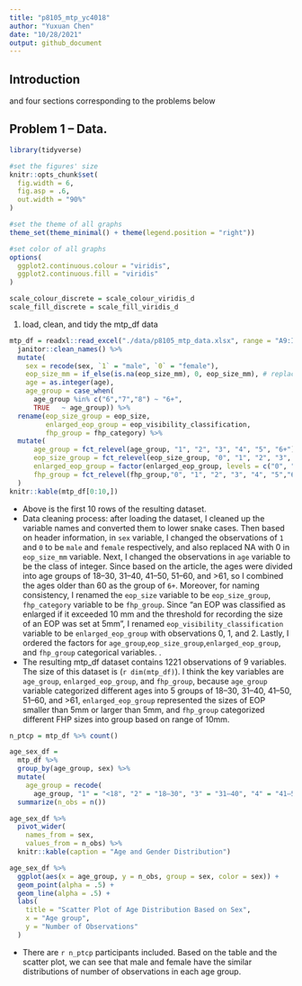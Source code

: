 ```yaml
---
title: "p8105_mtp_yc4018"
author: "Yuxuan Chen"
date: "10/28/2021"
output: github_document
---
```

## Introduction 
and four sections corresponding to the problems below

## Problem 1 – Data.

```r
library(tidyverse)

#set the figures' size
knitr::opts_chunk$set(
  fig.width = 6,
  fig.asp = .6,
  out.width = "90%"
)

#set the theme of all graphs
theme_set(theme_minimal() + theme(legend.position = "right"))

#set color of all graphs
options(
  ggplot2.continuous.colour = "viridis",
  ggplot2.continuous.fill = "viridis"
)

scale_colour_discrete = scale_colour_viridis_d
scale_fill_discrete = scale_fill_viridis_d
```
1. load, clean, and tidy the mtp_df data
```r
mtp_df = readxl::read_excel("./data/p8105_mtp_data.xlsx", range = "A9:I1230") %>%  #read the table without header information
  janitor::clean_names() %>% 
  mutate(
    sex = recode(sex, `1` = "male", `0` = "female"),
    eop_size_mm = if_else(is.na(eop_size_mm), 0, eop_size_mm), # replace NA with 0 in `eop_size_mm` variable. 
    age = as.integer(age),
    age_group = case_when(
      age_group %in% c("6","7","8") ~ "6+",
      TRUE   ~ age_group)) %>% 
  rename(eop_size_group = eop_size, 
         enlarged_eop_group = eop_visibility_classification,
         fhp_group = fhp_category) %>% 
  mutate(
      age_group = fct_relevel(age_group, "1", "2", "3", "4", "5", "6+"),
      eop_size_group = fct_relevel(eop_size_group, "0", "1", "2", "3", "4", "5"),
      enlarged_eop_group = factor(enlarged_eop_group, levels = c("0", "1", "2")),
      fhp_group = fct_relevel(fhp_group,"0", "1", "2", "3", "4", "5","6", "7")
  )
knitr::kable(mtp_df[0:10,])
```

 - Above is the first 10 rows of the resulting dataset. 
 - Data cleaning process: after loading the dataset, I cleaned up the variable names and converted them to lower snake cases. Then based on header information, in `sex` variable, I changed the observations of `1` and `0` to be `male` and `female` respectively, and also replaced NA with 0 in `eop_size_mm` variable. Next, I changed the observations in `age` variable to be the class of integer. Since based on the article, the ages were divided into age groups of 18–30, 31–40, 41–50, 51–60, and >61, so I combined the ages older than 60 as the group of `6+`. Moreover, for naming consistency, I renamed the `eop_size` variable to be `eop_size_group`, `fhp_category` variable to be `fhp_group`. Since "an EOP was classified as enlarged if it exceeded 10 mm and the threshold for recording the size of an EOP was set at 5mm", I renamed `eop_visibility_classification` variable to be `enlarged_eop_group` with observations 0, 1, and 2. Lastly, I ordered the factors for `age_group`,`eop_size_group`,`enlarged_eop_group`, and `fhp_group` categorical variables. \newline.
  - The resulting mtp_df dataset contains 1221 observations of 9 variables. The size of this dataset is  (`r dim(mtp_df)`). I think the key variables are `age_group`, `enlarged_eop_group`, and `fhp_group`, because `age_group` variable categorized different ages into 5 groups of 18–30, 31–40, 41–50, 51–60, and >61, `enlarged_eop_group` represented the sizes of EOP smaller than 5mm or larger than 5mm, and `fhp_group` categorized different FHP sizes into group based on range of 10mm.
  
```r
n_ptcp = mtp_df %>% count()

age_sex_df = 
  mtp_df %>% 
  group_by(age_group, sex) %>%
  mutate(
    age_group = recode(
      age_group, "1" = "<18", "2" = "18–30", "3" = "31–40", "4" = "41–50", "5" = "51–60", "6+" = ">60")) %>% 
  summarize(n_obs = n())

age_sex_df %>% 
  pivot_wider(
    names_from = sex,
    values_from = n_obs) %>% 
  knitr::kable(caption = "Age and Gender Distribution")

age_sex_df %>% 
  ggplot(aes(x = age_group, y = n_obs, group = sex, color = sex)) + 
  geom_point(alpha = .5) +
  geom_line(alpha = .5) +
  labs(
    title = "Scatter Plot of Age Distribution Based on Sex",
    x = "Age group",
    y = "Number of Observations"
  )

```

  - There are `r n_ptcp` participants included. Based on the table and the scatter plot, we can see that male and female have the similar distributions of number of observations in each age group. 

